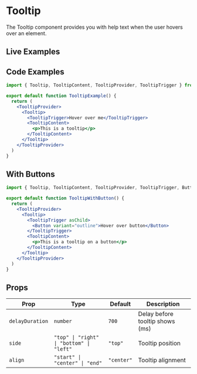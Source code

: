 
# Tooltip

The Tooltip component provides you with help text when the user hovers over an element.

## Live Examples

<StorybookEmbed story="components-tooltip--default" />

<StorybookEmbed story="components-tooltip--with-delay" />

<StorybookEmbed story="components-tooltip--positioning" />

## Code Examples

```jsx
import { Tooltip, TooltipContent, TooltipProvider, TooltipTrigger } from '@nostromo/ui-core'

export default function TooltipExample() {
  return (
    <TooltipProvider>
      <Tooltip>
        <TooltipTrigger>Hover over me</TooltipTrigger>
        <TooltipContent>
          <p>This is a tooltip</p>
        </TooltipContent>
      </Tooltip>
    </TooltipProvider>
  )
}
```

## With Buttons

```jsx
import { Tooltip, TooltipContent, TooltipProvider, TooltipTrigger, Button } from '@nostromo/ui-core'

export default function TooltipWithButton() {
  return (
    <TooltipProvider>
      <Tooltip>
        <TooltipTrigger asChild>
          <Button variant="outline">Hover over button</Button>
        </TooltipTrigger>
        <TooltipContent>
          <p>This is a tooltip on a button</p>
        </TooltipContent>
      </Tooltip>
    </TooltipProvider>
  )
}
```

## Props

| Prop | Type | Default | Description |
|------|------|---------|-------------|
| `delayDuration` | `number` | `700` | Delay before tooltip shows (ms) |
| `side` | `"top" \| "right" \| "bottom" \| "left"` | `"top"` | Tooltip position |
| `align` | `"start" \| "center" \| "end"` | `"center"` | Tooltip alignment |
